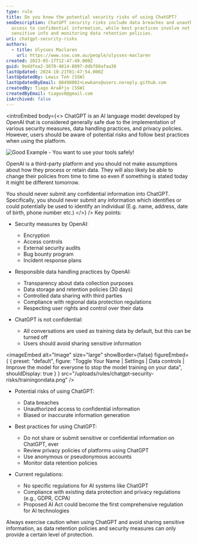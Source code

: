 ```yaml
---
type: rule
title: Do you know the potential security risks of using ChatGPT?
seoDescription: ChatGPT security risks include data breaches and unauthorized
  access to confidential information, while best practices involve not sharing
  sensitive info and monitoring data retention policies.
uri: chatgpt-security-risks
authors:
  - title: Ulysses Maclaren
    url: https://www.ssw.com.au/people/ulysses-maclaren
created: 2023-05-17T12:47:49.000Z
guid: 9eddfea2-3870-4814-8097-ddbf68afaa36
lastUpdated: 2024-10-21T01:47:54.000Z
lastUpdatedBy: Lewis Toh [SSW]
lastUpdatedByEmail: 88498002+Lewkans@users.noreply.github.com
createdBy: Tiago AraÃºjo [SSW]
createdByEmail: tiagov8@gmail.com
isArchived: false
---
```

<introEmbed
  body={<>
ChatGPT is an AI language model developed by OpenAI that is considered generally safe due to the implementation of various security measures, data handling practices, and privacy policies. However, users should be aware of potential risks and follow best practices when using the platform.

![Good Example - You want to use your tools safely!](/uploads/rules/chatgpt-security-risks/safe-dev.jpg)

OpenAI is a third-party platform and you should not make assumptions about how they process or retain data. They will also likely be able to change their policies from time to time so even if something is stated today it might be different tomorrow.

You should never submit any confidential information into ChatGPT. Specifically, you should never submit any information which identifies or could potentially be used to identify an individual (E.g. name, address, date of birth, phone number etc.)
  </>}
/>
Key points:

* Security measures by OpenAI:

  * Encryption
  * Access controls
  * External security audits
  * Bug bounty program
  * Incident response plans
* Responsible data handling practices by OpenAI:

  * Transparency about data collection purposes
  * Data storage and retention policies (30 days)
  * Controlled data sharing with third parties
  * Compliance with regional data protection regulations
  * Respecting user rights and control over their data
* ChatGPT is not confidential:

  * All conversations are used as training data by default, but this can be turned off
  * Users should avoid sharing sensitive information


<imageEmbed
  alt="Image"
  size="large"
  showBorder={false}
  figureEmbed={ {
    preset: "default",
    figure: "Toggle Your Name | Settings | Data controls | Improve the model for everyone to stop the model training on your data",
    shouldDisplay: true
  } }
  src="/uploads/rules/chatgpt-security-risks/trainingondata.png"
/>

* Potential risks of using ChatGPT:

  * Data breaches
  * Unauthorized access to confidential information
  * Biased or inaccurate information generation
* Best practices for using ChatGPT:

  * Do not share or submit sensitive or confidential information on ChatGPT, ever
  * Review privacy policies of platforms using ChatGPT
  * Use anonymous or pseudonymous accounts
  * Monitor data retention policies
* Current regulations:

  * No specific regulations for AI systems like ChatGPT
  * Compliance with existing data protection and privacy regulations (e.g., GDPR, CCPA)
  * Proposed AI Act could become the first comprehensive regulation for AI technologies

Always exercise caution when using ChatGPT and avoid sharing sensitive information, as data retention policies and security measures can only provide a certain level of protection.

